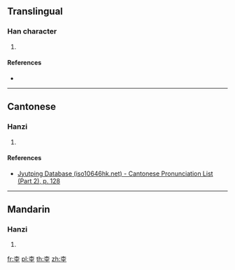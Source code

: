 {{character info/new}}
==Translingual==

===Han character===
{{Han char|rn=75|rad=木|as=07|sn=11|four=40104|canj=DOOG|ids=⿱木坐}}

# {{defn|Han|sort=木07}}

====References====
* {{Han ref|kx=0527.200|dkj=14820|dj=0916.110|hdz=21217.060|uh=687D|ud=26749|bh=D5D5|bd=54741}}

----

==Cantonese==

===Hanzi===
{{yue-hanzi|jyut=[[wan2]]|y=wan2}}

# {{defn|lang=yue|sort=木07}}

====References====
* [http://www.iso10646hk.net/jp/document/download.jsp Jyutping Database (iso10646hk.net) - Cantonese Pronunciation List (Part 2), p. 128]

----

==Mandarin==

===Hanzi===
{{cmn-hanzi|pin=[[wěn]] ([[wen3]])|wg=wen<sup>3</sup>}}

# {{defn|lang=cmn|sort=木07}}

[[fr:桽]]
[[pl:桽]]
[[th:桽]]
[[zh:桽]]